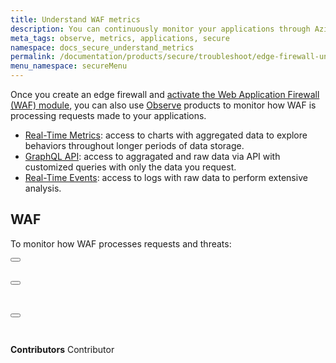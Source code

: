 ```yaml
---
title: Understand WAF metrics
description: You can continuously monitor your applications through Azion Observe products.
meta_tags: observe, metrics, applications, secure
namespace: docs_secure_understand_metrics
permalink: /documentation/products/secure/troubleshoot/edge-firewall-understand-metrics/
menu_namespace: secureMenu
---
```



Once you create an edge firewall and [activate the Web Application Firewall (WAF) module](/en/documentation/products/guides/secure/edge-firewall-configure-main-settings/#modules), you can also use [Observe](/en/documentation/products/observe/) products to monitor how WAF is processing requests made to your applications.

- [Real-Time Metrics](/en/documentation/products/observe/real-time-metrics/): access to charts with aggregated data to explore behaviors throughout longer periods of data storage.
- [GraphQL API](/en/documentation/devtools/graphql-api/overview/): access to aggragated and raw data via API with customized queries with only the data you request.
- [Real-Time Events](/en/documentation/products/observe/real-time-events/): access to logs with raw data to perform extensive analysis.

## WAF

To monitor how WAF processes requests and threats:

<Button href="/en/documentation/products/observe/real-time-metrics/#waf" text="view aggregated metrics" variant="secondary"></Button> <br></br>

<Button href="/en/documentation/devtools/graphql-api/features/#datasets" text="query data" variant="secondary"></Button> <br></br>

<Button href="/en/documentation/products/observe/real-time-events/#waf-events" text="view raw data" variant="secondary"></Button>
<br /><br />
---

**Contributors** <ContributorList>Contributor</ContributorList>
